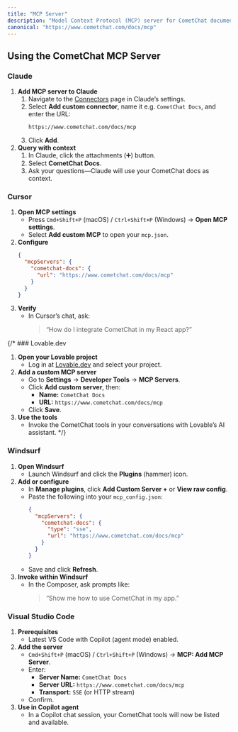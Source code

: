 ```yaml
---
title: "MCP Server"
description: "Model Context Protocol (MCP) server for CometChat documentation"
canonical: "https://www.cometchat.com/docs/mcp"
---
```


## Using the CometChat MCP Server

### Claude

1. **Add MCP server to Claude**  
   1. Navigate to the [Connectors](https://claude.ai) page in Claude’s settings.  
   2. Select **Add custom connector**, name it e.g. `CometChat Docs`, and enter the URL:  
      ```
      https://www.cometchat.com/docs/mcp
      ```  
   3. Click **Add**.  
2. **Query with context**  
   1. In Claude, click the attachments (➕) button.  
   2. Select **CometChat Docs**.  
   3. Ask your questions—Claude will use your CometChat docs as context.

### Cursor

1. **Open MCP settings**  
   - Press `Cmd+Shift+P` (macOS) / `Ctrl+Shift+P` (Windows) → **Open MCP settings**.  
   - Select **Add custom MCP** to open your `mcp.json`.  
2. **Configure**  
   ```json
   {
     "mcpServers": {
       "cometchat-docs": {
         "url": "https://www.cometchat.com/docs/mcp"
       }
     }
   }
   ```
3. **Verify**  
   - In Cursor’s chat, ask:  
     > “How do I integrate CometChat in my React app?”  

{/* ### Lovable.dev

1. **Open your Lovable project**  
   - Log in at [Lovable.dev](https://lovable.dev) and select your project.  
2. **Add a custom MCP server**  
   - Go to **Settings** → **Developer Tools** → **MCP Servers**.  
   - Click **Add custom server**, then:  
     - **Name:** `CometChat Docs`  
     - **URL:** `https://www.cometchat.com/docs/mcp`  
   - Click **Save**.  
3. **Use the tools**  
   - Invoke the CometChat tools in your conversations with Lovable’s AI assistant. */}

### Windsurf

1. **Open Windsurf**  
   - Launch Windsurf and click the **Plugins** (hammer) icon.  
2. **Add or configure**  
   - In **Manage plugins**, click **Add Custom Server +** or **View raw config**.  
   - Paste the following into your `mcp_config.json`:
     ```json
     {
       "mcpServers": {
         "cometchat-docs": {
           "type": "sse",
           "url": "https://www.cometchat.com/docs/mcp"
         }
       }
     }
     ```
   - Save and click **Refresh**.  
3. **Invoke within Windsurf**  
   - In the Composer, ask prompts like:  
     > “Show me how to use CometChat in my app.”

### Visual Studio Code

1. **Prerequisites**  
   - Latest VS Code with Copilot (agent mode) enabled.  
2. **Add the server**  
   - `Cmd+Shift+P` (macOS) / `Ctrl+Shift+P` (Windows) → **MCP: Add MCP Server**.  
   - Enter:  
     - **Server Name:** `CometChat Docs`  
     - **Server URL:** `https://www.cometchat.com/docs/mcp`  
     - **Transport:** `SSE` (or HTTP stream)  
   - Confirm.  
3. **Use in Copilot agent**  
   - In a Copilot chat session, your CometChat tools will now be listed and available.
